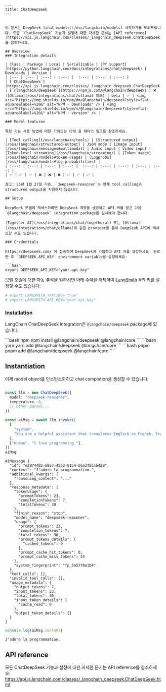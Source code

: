 ```mdx
---
title: ChatDeepSeek
---


이 문서는 DeepSeek [chat models](/oss/langchain/models) 시작하기를 도와드립니다. 모든 `ChatDeepSeek` 기능과 설정에 대한 자세한 문서는 [API reference](https://api.js.langchain.com/classes/_langchain_deepseek.ChatDeepSeek.html)를 참조하세요.

## Overview
### Integration details

| Class | Package | Local | Serializable | [PY support](https://python.langchain.com/docs/integrations/chat/deepseek) | Downloads | Version |
| :--- | :--- | :---: | :---: |  :---: | :---: | :---: |
| [`ChatDeepSeek`](https://api.js.langchain.com/classes/_langchain_deepseek.ChatDeepSeek.html) | [`@langchain/deepseek`](https://npmjs.com/@langchain/deepseek) | ❌ ([Ollama](/oss/integrations/chat/ollama) 참조) | beta | ✅ | <img src="https://img.shields.io/npm/dm/@langchain/deepseek?style=flat-square&label=%20&" alt="NPM - Downloads" /> | <img src="https://img.shields.io/npm/v/@langchain/deepseek?style=flat-square&label=%20&" alt="NPM - Version" /> |

### Model features

특정 기능 사용 방법에 대한 가이드는 아래 표 헤더의 링크를 참조하세요.

| [Tool calling](/oss/langchain/tools) | [Structured output](/oss/langchain/structured-output) | JSON mode | [Image input](/oss/langchain/messages#multimodal) | Audio input | Video input | [Token-level streaming](/oss/langchain/streaming/) | [Token usage](/oss/langchain/models#token-usage) | [Logprobs](/oss/langchain/models#log-probabilities) |
| :---: | :---: | :---: | :---: |  :---: | :---: | :---: | :---: | :---: |
| ✅ | ✅ | ✅ | ❌ | ❌ | ❌ | ✅ | ✅ | ✅ |

참고: 25년 1월 27일 기준, `deepseek-reasoner`는 현재 tool calling과 structured output을 지원하지 않습니다.

## Setup

DeepSeek 모델에 액세스하려면 DeepSeek 계정을 생성하고 API 키를 받은 다음 `@langchain/deepseek` integration package를 설치해야 합니다.

[Together AI](/oss/integrations/chat/togetherai) 또는 [Ollama](/oss/integrations/chat/ollama)와 같은 provider를 통해 DeepSeek API에 액세스할 수도 있습니다.

### Credentials

https://deepseek.com/ 에 접속하여 DeepSeek에 가입하고 API 키를 생성하세요. 완료한 후 `DEEPSEEK_API_KEY` environment variable을 설정하세요:

```bash
export DEEPSEEK_API_KEY="your-api-key"
```

모델 호출에 대한 자동 추적을 원하시면 아래 주석을 해제하여 [LangSmith](/langsmith/home) API 키를 설정할 수도 있습니다:

```bash
# export LANGSMITH_TRACING="true"
# export LANGSMITH_API_KEY="your-api-key"
```

### Installation

LangChain ChatDeepSeek integration은 `@langchain/deepseek` package에 있습니다:

<CodeGroup>
```bash npm
npm install @langchain/deepseek @langchain/core
```
```bash yarn
yarn add @langchain/deepseek @langchain/core
```
```bash pnpm
pnpm add @langchain/deepseek @langchain/core
```
</CodeGroup>

## Instantiation

이제 model object를 인스턴스화하고 chat completion을 생성할 수 있습니다:


```typescript

const llm = new ChatDeepSeek({
  model: "deepseek-reasoner",
  temperature: 0,
  // other params...
})
```


```typescript
const aiMsg = await llm.invoke([
  [
    "system",
    "You are a helpful assistant that translates English to French. Translate the user sentence.",
  ],
  ["human", "I love programming."],
])
aiMsg
```
```output
AIMessage {
  "id": "e2874482-68a7-4552-8154-b6a245bab429",
  "content": "J'adore la programmation.",
  "additional_kwargs": {
    "reasoning_content": "..."
  },
  "response_metadata": {
    "tokenUsage": {
      "promptTokens": 23,
      "completionTokens": 7,
      "totalTokens": 30
    },
    "finish_reason": "stop",
    "model_name": "deepseek-reasoner",
    "usage": {
      "prompt_tokens": 23,
      "completion_tokens": 7,
      "total_tokens": 30,
      "prompt_tokens_details": {
        "cached_tokens": 0
      },
      "prompt_cache_hit_tokens": 0,
      "prompt_cache_miss_tokens": 23
    },
    "system_fingerprint": "fp_3a5770e1b4"
  },
  "tool_calls": [],
  "invalid_tool_calls": [],
  "usage_metadata": {
    "output_tokens": 7,
    "input_tokens": 23,
    "total_tokens": 30,
    "input_token_details": {
      "cache_read": 0
    },
    "output_token_details": {}
  }
}
```

```typescript
console.log(aiMsg.content)
```
```output
J'adore la programmation.
```

## API reference

모든 ChatDeepSeek 기능과 설정에 대한 자세한 문서는 API reference를 참조하세요: https://api.js.langchain.com/classes/_langchain_deepseek.ChatDeepSeek.html
```